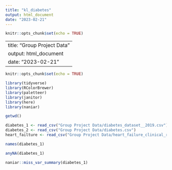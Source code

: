 ```yaml
---
title: "kl_diabetes"
output: html_document
date: "2023-02-21"
---
```


```r
knitr::opts_chunk$set(echo = TRUE)
```

---
title: "Group Project Data"
output: html_document
date: "2023-02-21"
---

```r
knitr::opts_chunk$set(echo = TRUE)
```

```r
library(tidyverse)
library(RColorBrewer)
library(paletteer)
library(janitor)
library(here)
library(naniar)
```


```r
getwd()
```
```r
diabetes_1 <- read_csv("Group Project Data/diabetes_dataset__2019.csv")
diabetes_2 <- read_csv("Group Project Data/diabetes.csv")
heart_failture <- read_csv("Group Project Data/heart_failure_clinical_records_dataset.csv")
```
```r
names(diabetes_1)
```

```r
anyNA(diabetes_1)
```
```r
naniar::miss_var_summary(diabetes_1)
```

